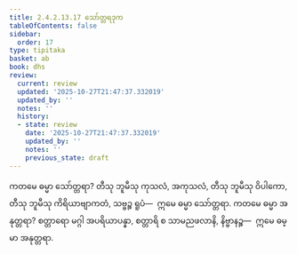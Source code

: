 ```yaml
---
title: 2.4.2.13.17 သော်တ္တရဒုက
tableOfContents: false
sidebar:
  order: 17
type: tipitaka
basket: ab
book: dhs
review:
  current: review
  updated: '2025-10-27T21:47:37.332019'
  updated_by: ''
  notes: ''
  history:
  - state: review
    date: '2025-10-27T21:47:37.332019'
    updated_by: ''
    notes: ''
    previous_state: draft
---
```



<ReviewStatus review={frontmatter.review} showDetails={true} />

<HypothesisAnnotation frontmatter={frontmatter} />

<DynamicBreadcrumb />

<Division number="1613" book="dhs" e="ch" v="29" p="298">

<Paragraph number="2324" book="dhs">
ကတမေ ဓမ္မာ သော်တ္တရာ? တီသု ဘူမီသု ကုသလံ, အကုသလံ, တီသု ဘူမီသု ဝိပါကော, တီသု ဘူမီသု ကိရိယာဗျာကတံ, သဗ္ဗဉ္စ ရူပံ—  ဣမေ ဓမ္မာ သော်တ္တရာ.
</Paragraph>

</Division>
<Division number="1614" book="dhs" e="ch" v="29" p="298">

<Paragraph number="2325" book="dhs">
ကတမေ ဓမ္မာ အနုတ္တရာ? စတ္တာရော မဂ္ဂါ အပရိယာပန္နာ, စတ္တာရိ စ သာမညဖလာနိ, နိဗ္ဗာနဉ္စ—  ဣမေ ဓမ္မာ အနုတ္တရာ.
</Paragraph>
</Division>